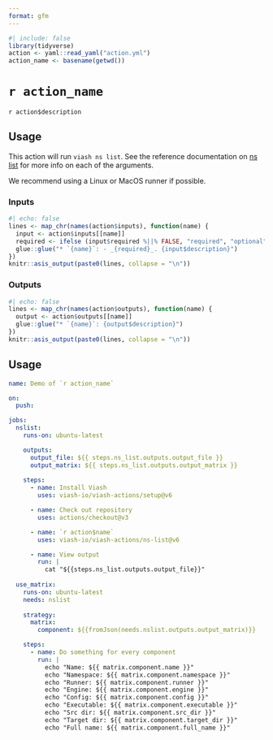 ```yaml
---
format: gfm
---
```


```r
#| include: false
library(tidyverse)
action <- yaml::read_yaml("action.yml")
action_name <- basename(getwd())
```

# `r action_name`

<!--
DO NOT EDIT THIS FILE MANUALLY!
This README was generated by running `make`
-->

`r action$description`

## Usage

This action will run `viash ns list`. See the reference documentation on [ns list](https://viash.io/reference/viash/ns.html) for more info on each of the arguments.

We recommend using a Linux or MacOS runner if possible.

### Inputs

```r
#| echo: false
lines <- map_chr(names(action$inputs), function(name) {
  input <- action$inputs[[name]]
  required <- ifelse (input$required %||% FALSE, "required", "optional")
  glue::glue("* `{name}`: - _{required}_. {input$description}")
})
knitr::asis_output(paste0(lines, collapse = "\n"))
```

### Outputs

```r
#| echo: false
lines <- map_chr(names(action$outputs), function(name) {
  output <- action$outputs[[name]]
  glue::glue("* `{name}`: {output$description}")
})
knitr::asis_output(paste0(lines, collapse = "\n"))
```

## Usage

```yaml
name: Demo of `r action_name`

on:
  push:

jobs:
  nslist:
    runs-on: ubuntu-latest

    outputs:
      output_file: ${{ steps.ns_list.outputs.output_file }}
      output_matrix: ${{ steps.ns_list.outputs.output_matrix }}
    
    steps:
      - name: Install Viash
        uses: viash-io/viash-actions/setup@v6

      - name: Check out repository
        uses: actions/checkout@v3

      - name: `r action$name`
        uses: viash-io/viash-actions/ns-list@v6

      - name: View output
        run: |
          cat "${{steps.ns_list.outputs.output_file}}"
  
  use_matrix:
    runs-on: ubuntu-latest
    needs: nslist
    
    strategy:
      matrix:
        component: ${{fromJson(needs.nslist.outputs.output_matrix)}}

    steps:
      - name: Do something for every component
        run: |
          echo "Name: ${{ matrix.component.name }}"
          echo "Namespace: ${{ matrix.component.namespace }}"
          echo "Runner: ${{ matrix.component.runner }}"
          echo "Engine: ${{ matrix.component.engine }}"
          echo "Config: ${{ matrix.component.config }}"
          echo "Executable: ${{ matrix.component.executable }}"
          echo "Src dir: ${{ matrix.component.src_dir }}"
          echo "Target dir: ${{ matrix.component.target_dir }}"
          echo "Full name: ${{ matrix.component.full_name }}"
```
